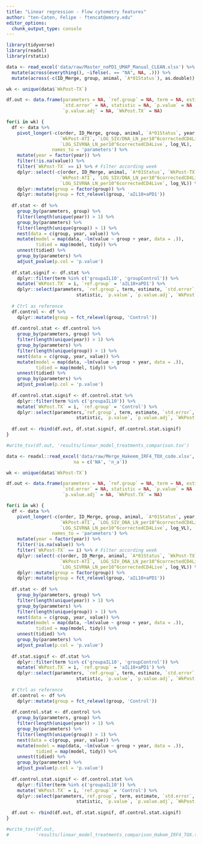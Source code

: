 ```yaml
---
title: "Linear regression - Flow cytometry features"
author: "ten-Caten, Felipe - ftencat@emory.edu"
editor_options: 
  chunk_output_type: console
---
```


```r
library(tidyverse)
library(readxl)
library(rstatix)
```

```r
data <- read_excel('data/raw/Master_noPD1_UMAP_Manual_CLEAN.xlsx') %>% 
  mutate(across(everything(), ~ifelse(. == "NA", NA, .))) %>% 
  mutate(across(-c(ID_Merge, group, animal, `A*01Status`), as.double)) 

wk <- unique(data$`WkPost-TX`)

df.out <- data.frame(parameters = NA, `ref.group` = NA, term = NA, estimate = NA, 
                     `std.error` = NA, statistic = NA, `p.value` = NA , 
                     `p.value.adj` = NA, `WkPost.TX` = NA)

for(i in wk) {
  df <- data %>%  
    pivot_longer(-c(order, ID_Merge, group, animal, `A*01Status`, year, `WkPost-TX`, 
                    `WkPost-ATI`, `LOG_SIV/DNA_LN_per10^6correctedCD4Live`,
                    `LOG_SIVRNA_LN_per10^6correctedCD4Live`, log_VL), 
                 names_to = 'parameters') %>%
    mutate(year = factor(year)) %>% 
    filter(!is.na(value)) %>% 
    filter(`WkPost-TX` == i) %>% # Filter according week
    dplyr::select(-c(order, ID_Merge, animal, `A*01Status`, `WkPost-TX`,
                    `WkPost-ATI`, `LOG_SIV/DNA_LN_per10^6correctedCD4Live`,
                    `LOG_SIVRNA_LN_per10^6correctedCD4Live`, log_VL)) %>% 
    dplyr::mutate(group = factor(group)) %>% 
    dplyr::mutate(group = fct_relevel(group, 'aIL10+aPD1'))
  
  df.stat <- df %>%
    group_by(parameters, group) %>%
    filter(length(unique(year)) > 1) %>% 
    group_by(parameters) %>% 
    filter(length(unique(group)) > 1) %>%  
    nest(data = c(group, year, value)) %>% 
    mutate(model = map(data, ~lm(value ~ group + year, data = .)),
           tidied = map(model, tidy)) %>% 
    unnest(tidied) %>% 
    group_by(parameters) %>% 
    adjust_pvalue(p.col = 'p.value')
  
  df.stat.signif <- df.stat %>%
    dplyr::filter(term %in% c('groupaIL10', 'groupControl')) %>%
    mutate(`WkPost.TX` = i, `ref.group` = 'aIL10+aPD1') %>%
    dplyr::select(parameters, `ref.group`, term, estimate, `std.error`, 
                          statistic, `p.value`, `p.value.adj`, `WkPost.TX`)
  
  # Ctrl as reference
  df.control <- df %>%
    dplyr::mutate(group = fct_relevel(group, 'Control'))
  
  df.control.stat <- df.control %>%
    group_by(parameters, group) %>%
    filter(length(unique(year)) > 1) %>% 
    group_by(parameters) %>% 
    filter(length(unique(group)) > 1) %>%  
    nest(data = c(group, year, value)) %>% 
    mutate(model = map(data, ~lm(value ~ group + year, data = .)),
           tidied = map(model, tidy)) %>% 
    unnest(tidied) %>% 
    group_by(parameters) %>% 
    adjust_pvalue(p.col = 'p.value')
  
  df.control.stat.signif <- df.control.stat %>%
    dplyr::filter(term %in% c('groupaIL10')) %>%
    mutate(`WkPost.TX` = i, `ref.group` = 'Control') %>%
    dplyr::select(parameters,`ref.group`, term, estimate, `std.error`, 
                          statistic, `p.value`, `p.value.adj`, `WkPost.TX`)
    
  df.out <- rbind(df.out, df.stat.signif, df.control.stat.signif)
}

#write_tsv(df.out, 'results/linear_model_treatments_comparison.tsv')
```

```r
data <- readxl::read_excel('data/raw/Merge_Hakeem_IRF4_TOX_code.xlsx', 
                         na = c('NA', 'n_a'))

wk <- unique(data$`WkPost-TX`)

df.out <- data.frame(parameters = NA, `ref.group` = NA, term = NA, estimate = NA, 
                     `std.error` = NA, statistic = NA, `p.value` = NA , 
                     `p.value.adj` = NA, `WkPost.TX` = NA)

for(i in wk) {
  df <- data %>%  
    pivot_longer(-c(order, ID_Merge, group, animal, `A*01Status`, year, `WkPost-TX`, 
                    `WkPost-ATI`, `LOG_SIV_DNA_LN_per10^6correctedCD4Live`,
                    `LOG_SIVRNA_LN_per10^6correctedCD4Live`, log_VL), 
                 names_to = 'parameters') %>%
    mutate(year = factor(year)) %>% 
    filter(!is.na(value)) %>% 
    filter(`WkPost-TX` == i) %>% # Filter according week
    dplyr::select(-c(order, ID_Merge, animal, `A*01Status`, `WkPost-TX`,
                    `WkPost-ATI`, `LOG_SIV_DNA_LN_per10^6correctedCD4Live`,
                    `LOG_SIVRNA_LN_per10^6correctedCD4Live`, log_VL)) %>% 
    dplyr::mutate(group = factor(group)) %>% 
    dplyr::mutate(group = fct_relevel(group, 'aIL10+aPD1'))
  
  df.stat <- df %>%
    group_by(parameters, group) %>%
    filter(length(unique(year)) > 1) %>% 
    group_by(parameters) %>% 
    filter(length(unique(group)) > 1) %>%  
    nest(data = c(group, year, value)) %>% 
    mutate(model = map(data, ~lm(value ~ group + year, data = .)),
           tidied = map(model, tidy)) %>% 
    unnest(tidied) %>% 
    group_by(parameters) %>% 
    adjust_pvalue(p.col = 'p.value')
  
  df.stat.signif <- df.stat %>%
    dplyr::filter(term %in% c('groupaIL10', 'groupControl')) %>%
    mutate(`WkPost.TX` = i, `ref.group` = 'aIL10+aPD1') %>%
    dplyr::select(parameters, `ref.group`, term, estimate, `std.error`, 
                          statistic, `p.value`, `p.value.adj`, `WkPost.TX`)
  
  # Ctrl as reference
  df.control <- df %>%
    dplyr::mutate(group = fct_relevel(group, 'Control'))
  
  df.control.stat <- df.control %>%
    group_by(parameters, group) %>%
    filter(length(unique(year)) > 1) %>% 
    group_by(parameters) %>% 
    filter(length(unique(group)) > 1) %>%  
    nest(data = c(group, year, value)) %>% 
    mutate(model = map(data, ~lm(value ~ group + year, data = .)),
           tidied = map(model, tidy)) %>% 
    unnest(tidied) %>% 
    group_by(parameters) %>% 
    adjust_pvalue(p.col = 'p.value')
  
  df.control.stat.signif <- df.control.stat %>%
    dplyr::filter(term %in% c('groupaIL10')) %>%
    mutate(`WkPost.TX` = i, `ref.group` = 'Control') %>%
    dplyr::select(parameters,`ref.group`, term, estimate, `std.error`, 
                          statistic, `p.value`, `p.value.adj`, `WkPost.TX`)
    
  df.out <- rbind(df.out, df.stat.signif, df.control.stat.signif)
}

#write_tsv(df.out, 
#          'results/linear_model_treatments_comparison_Hakem_IRF4_TOX.tsv')
```


